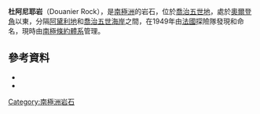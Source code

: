 '''杜阿尼耶岩'''（Douanier Rock），是[[南極洲|南極洲]]的岩石，位於[[喬治五世地|喬治五世地]]，處於[[奧爾登角|奧爾登角]]以東，分隔[[阿黛利地|阿黛利地]]和[[喬治五世海岸|喬治五世海岸]]之間，在1949年由[[法國|法國]]探險隊發現和命名，現時由[[南極條約體系|南極條約體系]]管理。

==參考資料==
*{{cite gnis | type = antarid | id = 4010| name = Douanier Rock| accessdate = 2012-01-26}}
*{{usgs-gazetteer|id=4010}}

{{coord|66|49|S|142|4|E|source:GNIS|display=title}}

{{DEFAULTSORT:Douanier Rock}}
[[Category:南極洲岩石|Category:南極洲岩石]]


{{GeorgeVLand-geo-stub}}